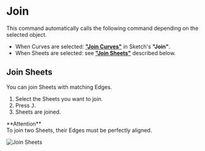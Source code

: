 
# Join

<Reference shortcut="J" command="Join" button="" />

This command automatically calls the following command depending on the selected object.
- When Curves are selected: [**"Join Curves"**](../sketch/join#join-Curves) in Sketch's **"Join"**.
- When Sheets are selected: see [**"Join Sheets"**](#join-sheets) described below.

## Join Sheets

You can join Sheets with matching Edges.

1. Select the Sheets you want to join.
2. Press <kbd>J</kbd>.
3. Sheets are joined.

<Callout emoji="❗">
**Attention**<br />
To join two Sheets, their Edges must be perfectly aligned.
</Callout>

![Join Sheets](/img/join-sheets.gif)


